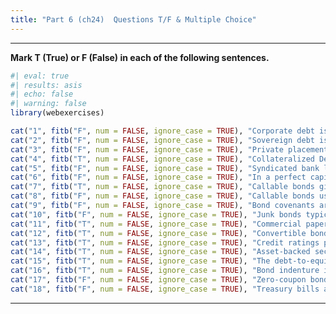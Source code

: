 ```yaml
---
title: "Part 6 (ch24)  Questions T/F & Multiple Choice"
---
```


___


**Mark T (True) or F (False) in each of the following sentences.**

::: {.webex-check .webex-box}

```r
#| eval: true
#| results: asis
#| echo: false
#| warning: false
library(webexercises)

cat("1", fitb("F", num = FALSE, ignore_case = TRUE), "Corporate debt is typically considered a risk-free investment.",  "\n\n")
cat("2", fitb("F", num = FALSE, ignore_case = TRUE), "Sovereign debt is a type of corporate debt.",  "\n\n")
cat("3", fitb("F", num = FALSE, ignore_case = TRUE), "Private placement is a method of raising capital that involves selling securities to the general public.",  "\n\n")
cat("4", fitb("T", num = FALSE, ignore_case = TRUE), "Collateralized Debt Obligations (CDOs) are financial instruments that are typically backed by a diversified pool of assets, such as mortgages and loans.",  "\n\n")
cat("5", fitb("F", num = FALSE, ignore_case = TRUE), "Syndicated bank loans are typically provided by a single bank to a borrower.",  "\n\n")
cat("6", fitb("F", num = FALSE, ignore_case = TRUE), "In a perfect capital market, a firm's market capitalization would change when it borrows to repurchase shares.",  "\n\n")
cat("7", fitb("T", num = FALSE, ignore_case = TRUE), "Callable bonds give the issuer the right to redeem the bonds before their maturity date, while non-callable bonds cannot be redeemed by the issuer before maturity.",  "\n\n")
cat("8", fitb("F", num = FALSE, ignore_case = TRUE), "Callable bonds usually offer a lower yield than non-callable bonds, which makes them less attractive to investors.",  "\n\n")
cat("9", fitb("F", num = FALSE, ignore_case = TRUE), "Bond covenants are legally binding agreements that set specific terms and conditions for bond issuers and bondholders, but they cannot include restrictions on the issuer's activities.",  "\n\n")
cat("10", fitb("F", num = FALSE, ignore_case = TRUE), "Junk bonds typically offer lower yields compared to investment-grade bonds.",  "\n\n")
cat("11", fitb("T", num = FALSE, ignore_case = TRUE), "Commercial paper is a short-term debt instrument typically issued by large corporations to meet short-term obligations.",  "\n\n")
cat("12", fitb("T", num = FALSE, ignore_case = TRUE), "Convertible bonds give bondholders the option to convert their bonds into a predetermined number of the issuer's common shares.",  "\n\n")
cat("13", fitb("T", num = FALSE, ignore_case = TRUE), "Credit ratings provided by agencies like Moody's and Standard & Poor's assess the creditworthiness of corporate debt issuers.",  "\n\n")
cat("14", fitb("T", num = FALSE, ignore_case = TRUE), "Asset-backed securities (ABS) are financial instruments backed by pools of assets such as credit card receivables, auto loans, or mortgages.",  "\n\n")
cat("15", fitb("T", num = FALSE, ignore_case = TRUE), "The debt-to-equity ratio measures a company's financial leverage by comparing its total debt to its total equity.",  "\n\n")
cat("16", fitb("T", num = FALSE, ignore_case = TRUE), "Bond indenture is a legal document outlining the terms and conditions of a bond issue, including its interest rate, maturity date, and any special features.",  "\n\n")
cat("17", fitb("F", num = FALSE, ignore_case = TRUE), "Zero-coupon bonds pay periodic interest payments to bondholders.",  "\n\n")
cat("18", fitb("F", num = FALSE, ignore_case = TRUE), "Treasury bills are long-term debt securities issued by the federal government with maturities typically ranging from 20 to 30 years.",  "\n\n")
```

:::







___

<script src="https://giscus.app/client.js"
        data-repo="henriquecastror/EF_permanent"
        data-repo-id="R_kgDOLMIejg"
        data-category="General"
        data-category-id="DIC_kwDOLMIejs4Cc1yS"
        data-mapping="number"
        data-term="12"
        data-reactions-enabled="1"
        data-emit-metadata="0"
        data-input-position="bottom"
        data-theme="light"
        data-lang="en"
        crossorigin="anonymous"
        async>
</script>

